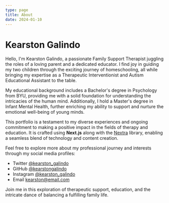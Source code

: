 ```yaml
---
type: page
title: About
date: 2024-01-10
---
```


# Kearston Galindo

Hello, I'm Kearston Galindo, a passionate Family Support Therapist juggling the roles of a loving parent and a dedicated educator. I find joy in guiding my two children through the exciting journey of homeschooling, all while bringing my expertise as a Therapeutic Interventionist and Autism Educational Assistant to the table.

My educational background includes a Bachelor's degree in Psychology from BYU, providing me with a solid foundation for understanding the intricacies of the human mind. Additionally, I hold a Master's degree in Infant Mental Health, further enriching my ability to support and nurture the emotional well-being of young minds.

This portfolio is a testament to my diverse experiences and ongoing commitment to making a positive impact in the fields of therapy and education. It is crafted using **Next.js** along with the [Nextra](https://nextra.vercel.app/) library, enabling a seamless blend of technology and content creation.

Feel free to explore more about my professional journey and interests through my social media profiles:

- Twitter [@kearston_galindo](https://twitter.com/kearston_galindo)
- GitHub [@kearstongalindo](https://github.com/kearstongalindo)
- Instagram [@kearston_galindo](https://instagram.com/kearston_galindo)
- Email kearston@email.com

Join me in this exploration of therapeutic support, education, and the intricate dance of balancing a fulfilling family life.
